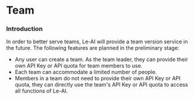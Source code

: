 # Team

### Introduction

In order to better serve teams, Le-AI will provide a team version service in the future. The following features are planned in the preliminary stage:

- Any user can create a team. As the team leader, they can provide their own API Key or API quota for team members to use.
- Each team can accommodate a limited number of people.
- Members in a team do not need to provide their own API Key or API quota, they can directly use the team's API Key or API quota to access all functions of Le-AI.
